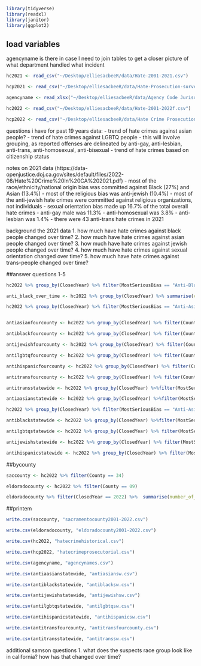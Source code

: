 
```r
library(tidyverse)
library(readxl)
library(janitor)
library(ggplot2)
```

## load variables

agencyname is there in case I need to join tables to get a closer picture of what department handled what incident
```r
hc2021 <- read_csv("~/Desktop/elliesacbeeR/data/Hate-2001-2021.csv")

hcp2021 <- read_csv("~/Desktop/elliesacbeeR/data/Hate-Prosecution-survey-2004-2021.csv")

agencyname <- read_xlsx("~/Desktop/elliesacbeeR/data/Agency Code Jurisdiction List_07072022.xlsx")

hc2022 <- read_csv("~/Desktop/elliesacbeeR/data/Hate-2001-2022f.csv")

hcp2022 <- read_csv("~/Desktop/elliesacbeeR/data/Hate Crime Prosecution Survey 2004-2022_Final.csv")
```

questions i have for past 19 years data: 
- trend of hate crimes against asian people?
- trend of hate crimes against LGBTQ people
  - this will involve grouping, as reported offenses are delineated by anti-gay, anti-lesbian, anti-trans, anti-homosexual, anti-bisexual
- trend of hate crimes based on citizenship status

notes on 2021 data (https://data-openjustice.doj.ca.gov/sites/default/files/2022-08/Hate%20Crime%20In%20CA%202021.pdf)
- most of the race/ethnicity/national origin bias was committed against Black (27%) and Asian (13.4%)
- most of the religious bias was anti-jewish (10.4%)
  - most of the anti-jewish hate crimes were committed against religious organizations, not individuals
- sexual orientation bias made up 16.7% of the total overall hate crimes
  - anti-gay male was 11.3%
  - anti-homosexual was 3.8%
  - anti-lesbian was 1.4%
- there were 43 anti-trans hate crimes in 2021

background the 2021 data
1. how much have hate crimes against black people changed over time? 
2. how much have hate crimes against asian people changed over time?
3. how much have hate crimes against jewish people changed over time?
4. how much have hate crimes against sexual orientation changed over time?
5. how much have hate crimes against trans-people changed over time?

##answer questions 1-5
```r
hc2022 %>% group_by(ClosedYear) %>% filter(MostSeriousBias == "Anti-Black or African American") %>% arrange(desc(TotalNumberOfIndividualVictims))

anti_black_over_time <- hc2022 %>% group_by(ClosedYear) %>% summarise(crimes_per_year = sum(TotalNumberOfVictims))

hc2022 %>% group_by(ClosedYear) %>% filter(MostSeriousBias == "Anti-Asian") %>% summarise(victims_per_year = sum(TotalNumberOfVictims))


antiasianfourcounty <- hc2022 %>% group_by(ClosedYear) %>% filter(County == 34 | County == 31 | County == 9 | County == 57) %>% filter(MostSeriousBias == "Anti-Asian") %>% summarise(anti_asian = sum(TotalNumberOfVictims))

antiblackfourcounty <- hc2022 %>% group_by(ClosedYear) %>% filter(County == 34 | County == 31 | County == 9 | County == 57) %>% filter(MostSeriousBias == "Anti-Black or African American") %>% summarise(anti_black = sum(TotalNumberOfVictims))

antijewishfourcounty <- hc2022 %>% group_by(ClosedYear) %>% filter(County == 34 | County == 31 | County == 9 | County == 57) %>% filter(MostSeriousBias == "Anti-Jewish") %>% summarise(anti_jewish = sum(TotalNumberOfVictims))

antilgbtqfourcounty <- hc2022 %>% group_by(ClosedYear) %>% filter(County == 34 | County == 31 | County == 9 | County == 57) %>% filter(MostSeriousBias == "Anti-Gay (Male)" | MostSeriousBias == "Anti-Lesbian" | MostSeriousBias == "Anti-Transgender" | MostSeriousBias == "Anti-Lesbian/Gay/Bisexual or Transgender (Mixed Group)")  %>% summarise(anti_lgbtq = sum(TotalNumberOfVictims))

antihispanicfourcounty <- hc2022 %>% group_by(ClosedYear) %>% filter(County == 34 | County == 31 | County == 9 | County == 57) %>% filter(MostSeriousBias == "Anti-Hispanic or Latino") %>% summarise(anti_hispanic = sum(TotalNumberOfVictims))

antitransfourcounty <- hc2022 %>% group_by(ClosedYear) %>% filter(County == 34 | County == 31 | County == 9 | County == 57) %>%filter(MostSeriousBias == "Anti-Transgender") %>% summarise(anti_trans = sum(TotalNumberOfVictims))

antitransstatewide <- hc2022 %>% group_by(ClosedYear) %>%filter(MostSeriousBias == "Anti-Transgender") %>% summarise(anti_trans = sum(TotalNumberOfVictims))

antiaasianstatewide <- hc2022 %>% group_by(ClosedYear) %>%filter(MostSeriousBias == "Anti-Asian") %>% summarise(anti_asian = sum(TotalNumberOfVictims))

hc2022 %>% group_by(ClosedYear) %>% filter(MostSeriousBias == "Anti-Asian") %>% summarise( n = n())

antiblackstatewide <- hc2022 %>% group_by(ClosedYear) %>%filter(MostSeriousBias == "Anti-Black or African American") %>% summarise(anti_black = sum(TotalNumberOfVictims))

antilgbtqstatewide <- hc2022 %>% group_by(ClosedYear) %>% filter(MostSeriousBias == "Anti-Gay (Male)" | MostSeriousBias == "Anti-Lesbian" | MostSeriousBias == "Anti-Transgender" | MostSeriousBias == "Anti-Lesbian/Gay/Bisexual or Transgender (Mixed Group)")  %>% summarise(anti_lgbtq = sum(TotalNumberOfVictims))

antijewishstatewide <- hc2022 %>% group_by(ClosedYear) %>% filter(MostSeriousBias == "Anti-Jewish") %>% summarise(anti_jewish = sum(TotalNumberOfVictims))

antihispanicstatewide <- hc2022 %>% group_by(ClosedYear) %>% filter(MostSeriousBias == "Anti-Hispanic or Latino") %>% summarise(anti_hispanic = sum(TotalNumberOfVictims))

```

##bycounty
```r
saccounty <- hc2022 %>% filter(County == 34)

eldoradocounty <- hc2022 %>% filter(County == 09)

eldoradocounty %>% filter(ClosedYear == 2022) %>%  summarise(number_of_offenders = sum(TotalNumberOfSuspects))
```

##printem
```r
write.csv(saccounty, "sacramentocounty2001-2022.csv")

write.csv(eldoradocounty, "eldoradocounty2001-2022.csv")

write.csv(hc2022, "hatecrimehistorical.csv")

write.csv(hcp2022, "hatecrimeprosecutorial.csv")

write.csv(agencyname, "agencynames.csv")

write.csv(antiaasianstatewide, "antiasiansw.csv")

write.csv(antiblackstatewide, "antiblacksw.csv")

write.csv(antijewishstatewide, "antijewishsw.csv")

write.csv(antilgbtqstatewide, "antilgbtqsw.csv")

write.csv(antihispanicstatewide, "antihispanicsw.csv")

write.csv(antitransfourcounty, "antitransfourcounty.csv")

write.csv(antitransstatewide, "antitranssw.csv")
```

additional samson questions
1. what does the suspects race group look like in california? how has that changed over time?
